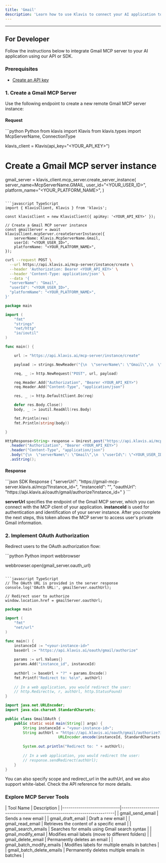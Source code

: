 ```yaml
---
title: 'Gmail'
description: 'Learn how to use Klavis to connect your AI application to Gmail MCP Server'
---
```



<NoCodeSnippet />

---

## For Developer

Follow the instructions below to integrate Gmail MCP server to your AI application using our API or SDK.

### Prerequisites

- [Create an API key](https://www.klavis.ai/home/api-keys)

### 1. Create a Gmail MCP Server

Use the following endpoint to create a new remote Gmail MCP server instance:

#### Request
<CodeGroup>
```python Python
from klavis import Klavis
from klavis.types import McpServerName, ConnectionType

klavis_client = Klavis(api_key="<YOUR_API_KEY>")

# Create a Gmail MCP server instance
gmail_server = klavis_client.mcp_server.create_server_instance(
    server_name=McpServerName.GMAIL,
    user_id="<YOUR_USER_ID>",
    platform_name="<YOUR_PLATFORM_NAME>",
)
```

```javascript TypeScript
import { KlavisClient, Klavis } from 'klavis';

const klavisClient = new KlavisClient({ apiKey: '<YOUR_API_KEY>' });

// Create a Gmail MCP server instance
const gmailServer = await klavisClient.mcpServer.createServerInstance({
    serverName: Klavis.McpServerName.Gmail,
    userId: "<YOUR_USER_ID>",
    platformName: "<YOUR_PLATFORM_NAME>",
});
```

```bash cURL
curl --request POST \
  --url https://api.klavis.ai/mcp-server/instance/create \
  --header 'Authorization: Bearer <YOUR_API_KEY>' \
  --header 'Content-Type: application/json' \
  --data '{
  "serverName": "Gmail",
  "userId": "<YOUR_USER_ID>",
  "platformName": "<YOUR_PLATFORM_NAME>",
}'
```

```go Go
package main

import (
	"fmt"
	"strings"
	"net/http"
	"io/ioutil"
)

func main() {

	url := "https://api.klavis.ai/mcp-server/instance/create"

	payload := strings.NewReader("{\n  \"serverName\": \"Gmail\",\n  \"userId\": \"<YOUR_USER_ID>\",\n  \"platformName\": \"<YOUR_PLATFORM_NAME>\",\n}")

	req, _ := http.NewRequest("POST", url, payload)

	req.Header.Add("Authorization", "Bearer <YOUR_API_KEY>")
	req.Header.Add("Content-Type", "application/json")

	res, _ := http.DefaultClient.Do(req)

	defer res.Body.Close()
	body, _ := ioutil.ReadAll(res.Body)

	fmt.Println(res)
	fmt.Println(string(body))

}
```

```java Java
HttpResponse<String> response = Unirest.post("https://api.klavis.ai/mcp-server/instance/create")
  .header("Authorization", "Bearer <YOUR_API_KEY>")
  .header("Content-Type", "application/json")
  .body("{\n  \"serverName\": \"Gmail\",\n  \"userId\": \"<YOUR_USER_ID>\",\n  \"platformName\": \"<YOUR_PLATFORM_NAME>\",\n}")
  .asString();
```
</CodeGroup>

#### Response
<CodeGroup>
```json SDK Response
{
  "serverUrl": "https://gmail-mcp-server.klavis.ai/mcp/?instance_id=<instance-id>",
  "instanceId": "<instance-id>",
  "oauthUrl": "https://api.klavis.ai/oauth/gmail/authorize?instance_id=<instance-id>"
}
```
</CodeGroup>

<Check>**serverUrl** specifies the endpoint of the Gmail MCP server, which you can connect with the MCP client of your application.</Check>
<Note>**instanceId** is used for authentication and identification of your server instance. After you complete the next steps, this token allows the MCP server to access user's private Gmail information.</Note>

### 2. Implement OAuth Authorization

Redirect users to the OAuth authorization flow:

<CodeGroup>
```python Python
import webbrowser

webbrowser.open(gmail_server.oauth_url)
```

```javascript TypeScript
// The OAuth URL is provided in the server response
console.log('OAuth URL:', gmailServer.oauthUrl);

// Redirect user to authorize
window.location.href = gmailServer.oauthUrl;
```

```go Go
package main

import (
    "fmt"
    "net/url"
)

func main() {
    instanceId := "<your-instance-id>"
    baseUrl := "https://api.klavis.ai/oauth/gmail/authorize"
    
    params := url.Values{}
    params.Add("instance_id", instanceId)
    
    authUrl := baseUrl + "?" + params.Encode()
    fmt.Printf("Redirect to: %s\n", authUrl)
    
    // In a web application, you would redirect the user:
    // http.Redirect(w, r, authUrl, http.StatusFound)
}
```

```java Java
import java.net.URLEncoder;
import java.nio.charset.StandardCharsets;

public class GmailOAuth {
    public static void main(String[] args) {
        String instanceId = "<your-instance-id>";
        String authUrl = "https://api.klavis.ai/oauth/gmail/authorize?instance_id=" + 
                        URLEncoder.encode(instanceId, StandardCharsets.UTF_8);
        
        System.out.println("Redirect to: " + authUrl);
        
        // In a web application, you would redirect the user:
        // response.sendRedirect(authUrl);
    }
}
```
</CodeGroup>

<Tip>
You can also specify scope and redirect_url in the authUrl, and we also support white-label. Check the API reference for more details.
</Tip>

### Explore MCP Server Tools

<Accordion title="Tools Information">
| Tool Name                   | Description                                                              |
|-----------------------------|--------------------------------------------------------------------------|
| gmail_send_email            | Sends a new email                                                        |
| gmail_draft_email           | Draft a new email                                                        |
| gmail_read_email            | Retrieves the content of a specific email                                |
| gmail_search_emails         | Searches for emails using Gmail search syntax                            |
| gmail_modify_email          | Modifies email labels (move to different folders)                        |
| gmail_delete_email          | Permanently deletes an email                                             |
| gmail_batch_modify_emails   | Modifies labels for multiple emails in batches                           |
| gmail_batch_delete_emails   | Permanently deletes multiple emails in batches                           |
</Accordion> 